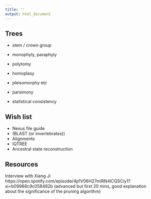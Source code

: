 ```yaml
---
title: ''
output: html_document
---
```



## Trees
* stem / crown group
* monophyly, paraphyly
* polytomy

* homoplasy
* pleisomorphy etc

* parsimony
* statistical consistency


## Wish list

* Nexus file guide
* (BLAST (or invertebrates))
* Alignments
* IQTREE
* Ancestral state reconstruction

## Resources 
Interview with Xiang Ji
https://open.spotify.com/episode/4p1V06H27miRN4lCQSCiy1?si=b09968c9c058482b (advanced but first 20 mins, good explanation about the significance of the pruning algorithm)




